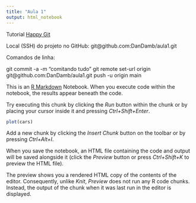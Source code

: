 ```yaml
---
title: "Aula 1"
output: html_notebook
---
```

Tutorial [Happy Git](https://happygitwithr.com/)

Local (SSH) do projeto no GitHub: git@github.com:DanDamb/aula1.git

Comandos de linha:

 git commit -a -m "comitando tudo"
 git remote set-url origin git@github.com:DanDamb/aula1.git
 push -u origin main

This is an [R Markdown](http://rmarkdown.rstudio.com) Notebook. When you execute code within the notebook, the results appear beneath the code. 

Try executing this chunk by clicking the *Run* button within the chunk or by placing your cursor inside it and pressing *Ctrl+Shift+Enter*. 

```r
plot(cars)
```

Add a new chunk by clicking the *Insert Chunk* button on the toolbar or by pressing *Ctrl+Alt+I*.

When you save the notebook, an HTML file containing the code and output will be saved alongside it (click the *Preview* button or press *Ctrl+Shift+K* to preview the HTML file).

The preview shows you a rendered HTML copy of the contents of the editor. Consequently, unlike *Knit*, *Preview* does not run any R code chunks. Instead, the output of the chunk when it was last run in the editor is displayed.
